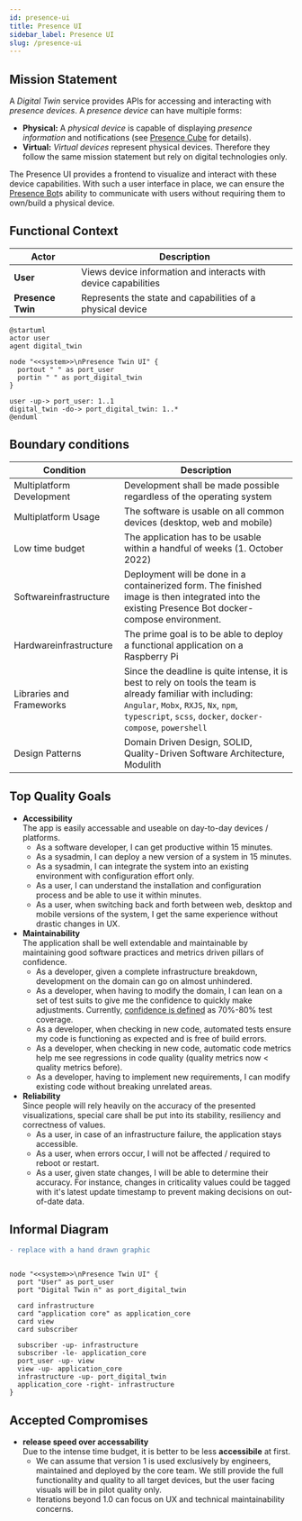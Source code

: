 ```yaml
---
id: presence-ui
title: Presence UI
sidebar_label: Presence UI
slug: /presence-ui
---
```






## Mission Statement


A _Digital Twin_ service provides APIs for accessing and interacting with _presence devices_. A _presence device_ can have multiple forms:

- **Physical:** A _physical device_ is capable of displaying _presence information_ and notifications (see [Presence Cube] for details).
- **Virtual:** _Virtual devices_ represent physical devices. Therefore they follow the same mission statement but rely on digital technologies only.

The Presence UI provides a frontend to visualize and interact with these device capabilities. With such a user interface in place, we can ensure the [Presence Bot]s ability to communicate with users without requiring them to own/build a physical device.

[presence bot]: /
[presence twin]: ./presence-twin/
[presence cube]: ./presence-cube/



## Functional Context


| Actor             | Description                                                     |
| ----------------- | --------------------------------------------------------------- |
| **User**          | Views device information and interacts with device capabilities |
| **Presence Twin** | Represents the state and capabilities of a physical device      |

```plantuml
@startuml
actor user
agent digital_twin

node "<<system>>\nPresence Twin UI" {
  portout " " as port_user
  portin " " as port_digital_twin
}

user -up-> port_user: 1..1
digital_twin -do-> port_digital_twin: 1..*
@enduml
```



## Boundary conditions


| Condition                 | Description                                                                                                                                                                                                          |
| ------------------------- | -------------------------------------------------------------------------------------------------------------------------------------------------------------------------------------------------------------------- |
| Multiplatform Development | Development shall be made possible regardless of the operating system                                                                                                                                                |
| Multiplatform Usage       | The software is usable on all common devices (desktop, web and mobile)                                                                                                                                               |
| Low time budget           | The application has to be usable within a handful of weeks (1. October 2022)                                                                                                                                         |
| Softwareinfrastructure    | Deployment will be done in a containerized form. The finished image is then integrated into the existing Presence Bot docker-compose environment.                                                                    |
| Hardwareinfrastructure    | The prime goal is to be able to deploy a functional application on a Raspberry Pi                                                                                                                                    |
| Libraries and Frameworks  | Since the deadline is quite intense, it is best to rely on tools the team is already familiar with including: `Angular`, `Mobx`, `RXJS`, `Nx`, `npm`, `typescript`, `scss`, `docker`, `docker-compose`, `powershell` |
| Design Patterns           | Domain Driven Design, SOLID, Quality-Driven Software Architecture, Modulith                                                                                                                                          |



## Top Quality Goals


- **Accessibility**\
  The app is easily accessable and useable on day-to-day devices / platforms.
  - As a software developer, I can get productive within 15 minutes.
  - As a sysadmin, I can deploy a new version of a system in 15 minutes.
  - As a sysadmin, I can integrate the system into an existing environment with configuration effort only.
  - As a user, I can understand the installation and configuration process and be able to use it within minutes.
  - As a user, when switching back and forth between web, desktop and mobile versions of the system, I get the same experience without drastic changes in UX.
- **Maintainability**\
  The application shall be well extendable and maintainable by maintaining good software practices and metrics driven pillars of confidence.
  - As a developer, given a complete infrastructure breakdown, development on the domain can go on almost unhindered.
  - As a developer, when having to modify the domain, I can lean on a set of test suits to give me the confidence to quickly make adjustments. Currently, [confidence is defined](https://stackoverflow.com/a/90021/1177024) as 70%-80% test coverage.
  - As a developer, when checking in new code, automated tests ensure my code is functioning as expected and is free of build errors.
  - As a developer, when checking in new code, automatic code metrics help me see regressions in code quality (quality metrics now < quality metrics before).
  - As a developer, having to implement new requirements, I can modify existing code without breaking unrelated areas.
- **Reliability**\
  Since people will rely heavily on the accuracy of the presented visualizations, special care shall be put into its stability, resiliency and correctness of values.
  - As a user, in case of an infrastructure failure, the application stays accessible.
  - As a user, when errors occur, I will not be affected / required to reboot or restart.
  - As a user, given state changes, I will be able to determine their accuracy. For instance, changes in criticality values could be tagged with it's latest update timestamp to prevent making decisions on out-of-date data.




## Informal Diagram


```diff
- replace with a hand drawn graphic
```

```plantuml

node "<<system>>\nPresence Twin UI" {
  port "User" as port_user
  port "Digital Twin n" as port_digital_twin

  card infrastructure
  card "application core" as application_core
  card view
  card subscriber

  subscriber -up- infrastructure
  subscriber -le- application_core
  port_user -up- view
  view -up- application_core
  infrastructure -up- port_digital_twin
  application_core -right- infrastructure
}
```



## Accepted Compromises


- **release speed over accessability**\
  Due to the intense time budget, it is better to be less **accessibile** at first.
  - We can assume that version 1 is used exclusively by engineers, maintained and deployed by the core team. We still provide the full functionality and quality to all target devices, but the user facing visuals will be in pilot quality only.
  - Iterations beyond 1.0 can focus on UX and technical maintainability concerns.
